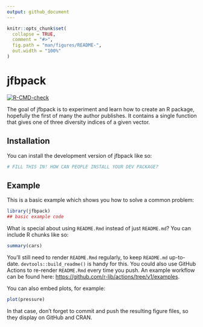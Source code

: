 ```yaml
---
output: github_document
---
```


<!-- README.md is generated from README.Rmd. Please edit that file -->

```r
knitr::opts_chunk$set(
  collapse = TRUE,
  comment = "#>",
  fig.path = "man/figures/README-",
  out.width = "100%"
)
```

# jfbpack

<!-- badges: start -->
[![R-CMD-check](https://github.com/jfberner/jfbpack/actions/workflows/R-CMD-check.yaml/badge.svg)](https://github.com/jfberner/jfbpack/actions/workflows/R-CMD-check.yaml)
<!-- badges: end -->

The goal of jfbpack is to experiment and learn how to create an R package, hopefully the first of many the author publishes. It contains a single function that gives one of three diversity indices of a given vector.

## Installation

You can install the development version of jfbpack like so:

``` r
# FILL THIS IN! HOW CAN PEOPLE INSTALL YOUR DEV PACKAGE?
```

## Example

This is a basic example which shows you how to solve a common problem:

```r
library(jfbpack)
## basic example code
```

What is special about using `README.Rmd` instead of just `README.md`? You can include R chunks like so:

```r
summary(cars)
```

You'll still need to render `README.Rmd` regularly, to keep `README.md` up-to-date. `devtools::build_readme()` is handy for this. You could also use GitHub Actions to re-render `README.Rmd` every time you push. An example workflow can be found here: <https://github.com/r-lib/actions/tree/v1/examples>.

You can also embed plots, for example:

```r
plot(pressure)
```

In that case, don't forget to commit and push the resulting figure files, so they display on GitHub and CRAN.
